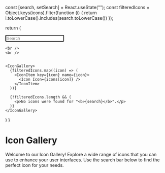 
<Meta title="Generic/Icon/Gallery" />

  const [search, setSearch] = React.useState("");
  const filteredIcons = Object.keys(icons).filter(function (i) {
    return i.toLowerCase().includes(search.toLowerCase())
  });

return (

  <Manager>
  <Input autofocus placeholder="Search" onChange={function (e) {
      setSearch(e.target.value);
    }}
  />

    <br />
    <br />


    <IconGallery>
      {filteredIcons.map((icon) => (
        <IconItem key={icon} name={icon}>
          <Icon Icon={icons[icon]} />
        </IconItem>
      ))}

      {!filteredIcons.length && (
        <p>No icons were found for "<b>{search}</b>".</p>
      )}
    </IconGallery>

  </Manager>

)
}

# Icon Gallery

Welcome to our Icon Gallery! Explore a wide range of icons that you can use to enhance your user interfaces.
Use the search bar below to find the perfect icon for your needs.

<Demo />
